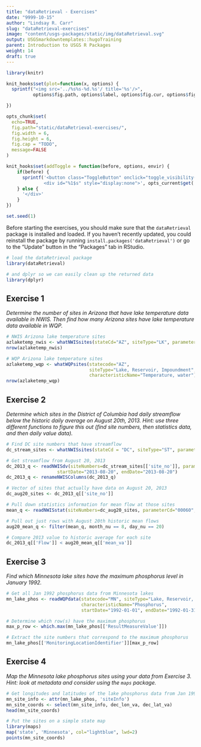 ```yaml
---
title: "dataRetrieval - Exercises"
date: "9999-10-15"
author: "Lindsay R. Carr"
slug: "dataRetrieval-exercises"
image: "content/usgs-packages/static/img/dataRetrieval.svg"
output: USGSmarkdowntemplates::hugoTraining
parent: Introduction to USGS R Packages
weight: 14
draft: true
---
```


```r
library(knitr)

knit_hooks$set(plot=function(x, options) {
  sprintf("<img src='../%s%s-%d.%s'/ title='%s'/>", 
          options$fig.path, options$label, options$fig.cur, options$fig.ext, options$fig.cap)

})

opts_chunk$set(
  echo=TRUE,
  fig.path="static/dataRetrieval-exercises/",
  fig.width = 6,
  fig.height = 6,
  fig.cap = "TODO",
  message=FALSE
)

knit_hooks$set(addToggle = function(before, options, envir) {
    if(before) {
      sprintf('<button class="ToggleButton" onclick="toggle_visibility(\'%1$s\')">Show Answer</button>
              <div id="%1$s" style="display:none">', opts_current$get('label'))
    } else {
      '</div>'
    }
})

set.seed(1)
```

Before starting the exercises, you should make sure that the `dataRetrieval` package is installed and loaded. If you haven't recently updated, you could reinstall the package by running `install.packages('dataRetrieval')` or go to the "Update" button in the "Packages" tab in RStudio.

```r
# load the dataRetrieval package
library(dataRetrieval)

# and dplyr so we can easily clean up the returned data
library(dplyr)
```

## Exercise 1

*Determine the number of sites in Arizona that have lake temperature data available in NWIS. Then find how many Arizona sites have lake temperature data available in WQP.*

```r
# NWIS Arizona lake temperature sites
azlaketemp_nwis <- whatNWISsites(stateCd="AZ", siteType="LK", parameterCd="00010")
nrow(azlaketemp_nwis)

# WQP Arizona lake temperature sites
azlaketemp_wqp <- whatWQPsites(statecode="AZ", 
                               siteType="Lake, Reservoir, Impoundment", 
                               characteristicName="Temperature, water")
nrow(azlaketemp_wqp)
```

## Exercise 2

*Determine which sites in the District of Columbia had daily streamflow below the historic daily average on August 20th, 2013. Hint: use three different functions to figure this out (find site numbers, then statistics data, and then daily value data).*

```r
# Find DC site numbers that have streamflow
dc_stream_sites <- whatNWISsites(stateCd = "DC", siteType="ST", parameterCd="00060")

# Get streamflow from August 20, 2013
dc_2013_q <- readNWISdv(siteNumbers=dc_stream_sites[['site_no']], parameterCd="00060",
                   startDate="2013-08-20", endDate="2013-08-20")
dc_2013_q <- renameNWISColumns(dc_2013_q)

# Vector of sites that actually have data on August 20, 2013
dc_aug20_sites <- dc_2013_q[['site_no']]

# Pull down statistics information for mean flow at those sites
mean_q <- readNWISstat(siteNumbers=dc_aug20_sites, parameterCd="00060", statType = "mean")

# Pull out just rows with August 20th historic mean flows
aug20_mean_q <- filter(mean_q, month_nu == 8, day_nu == 20)

# Compare 2013 value to historic average for each site
dc_2013_q[['Flow']] < aug20_mean_q[['mean_va']]
```

## Exercise 3

*Find which Minnesota lake sites have the maximum phosphorus level in January 1992.*

```r
# Get all Jan 1992 phosphorus data from Minnesota lakes
mn_lake_phos <- readWQPdata(statecode="MN", siteType="Lake, Reservoir, Impoundment", 
                            characteristicName="Phosphorus",
                            startDate="1992-01-01", endDate="1992-01-31")

# Determine which row(s) have the maximum phosphorus
max_p_row <- which.max(mn_lake_phos[['ResultMeasureValue']])

# Extract the site numbers that correspond to the maximum phosphorus
mn_lake_phos[['MonitoringLocationIdentifier']][max_p_row]
```

## Exercise 4

*Map the Minnesota lake phosphorus sites using your data from Exercise 3. Hint: look at metadata and consider using the `maps` package.*

```r
# Get longitudes and latitudes of the lake phosphorus data from Jan 1992
mn_site_info <- attr(mn_lake_phos, 'siteInfo')
mn_site_coords <- select(mn_site_info, dec_lon_va, dec_lat_va)
head(mn_site_coords)

# Put the sites on a simple state map
library(maps)
map('state', 'Minnesota', col="lightblue", lwd=2)
points(mn_site_coords)
```

